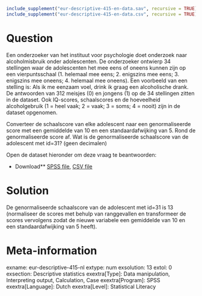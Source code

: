 ```r
include_supplement("eur-descriptive-415-en-data.sav", recursive = TRUE)
include_supplement("eur-descriptive-415-en-data.csv", recursive = TRUE)
```

Question
========
Een onderzoeker van het instituut voor psychologie doet onderzoek naar alcoholmisbruik onder adolescenten. De onderzoeker ontwierp 34 stellingen waar de adolescenten het mee eens of oneens kunnen zijn op een vierpuntsschaal (1. helemaal mee eens; 2. enigszins mee eens; 3. enigszins mee oneens; 4. helemaal mee oneens). Een voorbeeld van een stelling is: Als ik me eenzaam voel, drink ik graag een alcoholische drank. De antwoorden van 312 meisjes (0) en jongens (1) op de 34 stellingen zitten in de dataset. Ook IQ-scores, schaalscores en de hoeveelheid alcoholgebruik (1 = heel vaak; 2 = vaak; 3 = soms; 4 = nooit) zijn in de dataset opgenomen.

Converteer de schaalscore van elke adolescent naar een genormaliseerde score met een gemiddelde van 10 en een standaardafwijking van 5. Rond de genormaliseerde score af. Wat is de genormaliseerde schaalscore van de adolescent met id=31? (geen decimalen)

Open de dataset hieronder om deze vraag te beantwoorden:

* Download** [SPSS file](eur-descriptive-415-en-data.sav), [CSV file](eur-descriptive-415-en-data.csv)


Solution
========
De genormaliseerde schaalscore van de adolescent met id=31 is 13 (normaliseer de scores met behulp van ranggevallen en transformeer de scores vervolgens zodat de nieuwe variabele een gemiddelde van 10 en een standaardafwijking van 5 heeft).

Meta-information
================
exname: eur-descriptive-415-nl
extype: num
exsolution: 13
extol: 0
exsection: Descriptive statistics
exextra[Type]: Data manipulation, Interpreting output, Calculation, Case
exextra[Program]: SPSS
exextra[Language]: Dutch
exextra[Level]: Statistical Literacy
